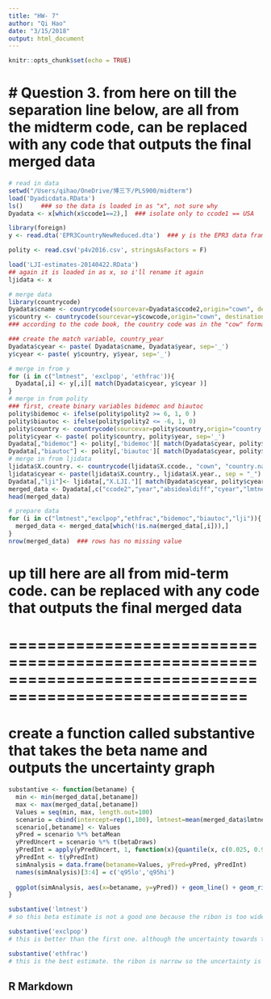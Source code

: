 ```yaml
---
title: "HW- 7"
author: "Qi Hao"
date: "3/15/2018"
output: html_document
---
```


```r
knitr::opts_chunk$set(echo = TRUE)
```
# Question 3. from here on till the separation line below, are all from the midterm code, can be replaced with any code that outputs the final merged data
=============================================================================================================
```r
# read in data
setwd("/Users/qihao/OneDrive/博三下/PLS900/midterm")
load('Dyadicdata.RData')
ls()     ### so the data is loaded in as "x", not sure why
Dyadata <- x[which(x$ccode1==2),]  ### isolate only to ccode1 == USA

library(foreign)
y <- read.dta('EPR3CountryNewReduced.dta')  ### y is the EPR3 data frame

polity <- read.csv('p4v2016.csv', stringsAsFactors = F)

load('LJI-estimates-20140422.RData')
## again it is loaded in as x, so i'll rename it again
ljidata <- x
```

```r
# merge data
library(countrycode) 
Dyadata$cname <- countrycode(sourcevar=Dyadata$ccode2,origin="cown", destination='country.name')
y$country <- countrycode(sourcevar=y$cowcode,origin="cown", destination='country.name')
### according to the code book, the country code was in the "cow" format

### create the match variable, country_year
Dyadata$cyear <- paste( Dyadata$cname, Dyadata$year, sep='_')
y$cyear <- paste( y$country, y$year, sep='_')

# merge in from y
for (i in c("lmtnest", 'exclpop', 'ethfrac')){
  Dyadata[,i] <- y[,i][ match(Dyadata$cyear, y$cyear )]
}
# merge in from polity
### first, create binary variables bidemoc and biautoc
polity$bidemoc <- ifelse(polity$polity2 >= 6, 1, 0 )
polity$biautoc <- ifelse(polity$polity2 <= -6, 1, 0)
polity$country <- countrycode(sourcevar=polity$country,origin="country.name", destination='country.name')
polity$cyear <- paste( polity$country, polity$year, sep='_')
Dyadata[,"bidemoc"] <- polity[,'bidemoc'][ match(Dyadata$cyear, polity$cyear )]
Dyadata[,"biautoc"] <- polity[,'biautoc'][ match(Dyadata$cyear, polity$cyear )]
# merge in from ljidata
ljidata$X.country. <- countrycode(ljidata$X.ccode., "cown", "country.name")
ljidata$cyear <- paste(ljidata$X.country., ljidata$X.year., sep = "_")
Dyadata[,"lji"]<- ljidata[,"X.LJI."][ match(Dyadata$cyear, polity$cyear )]
merged_data <- Dyadata[,c("ccode2","year","absidealdiff","cyear","lmtnest","exclpop","ethfrac","bidemoc","biautoc","lji")]
head(merged_data)
```

```r
# prepare data
for (i in c("lmtnest","exclpop","ethfrac","bidemoc","biautoc","lji")){
  merged_data <- merged_data[which(!is.na(merged_data[,i])),]
}
nrow(merged_data)  ### rows has no missing value
```
# up till here are all from mid-term code. can be replaced with any code that outputs the final merged data
# =======================================================================================================
# create a function called substantive that takes the beta name and outputs the uncertainty graph 
```r
substantive <- function(betaname) {
  min <- min(merged_data[,betaname])
  max <- max(merged_data[,betaname])
  Values = seq(min, max, length.out=100) 
  scenario = cbind(intercept=rep(1,100), lmtnest=mean(merged_data$lmtnest), exclpop = mean(merged_data$exclpop), ethfrac=mean(merged_data$ethfrac))
  scenario[,betaname] <- Values
  yPred = scenario %*% betaMean
  yPredUncert = scenario %*% t(betaDraws) 
  yPredInt = apply(yPredUncert, 1, function(x){quantile(x, c(0.025, 0.975), na.rm=TRUE) }) 
  yPredInt <- t(yPredInt)
  simAnalysis = data.frame(betaname=Values, yPred=yPred, yPredInt) 
  names(simAnalysis)[3:4] = c('q95lo','q95hi')
  
  ggplot(simAnalysis, aes(x=betaname, y=yPred)) + geom_line() + geom_ribbon(aes(ymin=q95lo, ymax=q95hi), alpha=.6)
}
```

```r
substantive('lmtnest')
# so this beta estimate is not a good one because the ribon is too wide and the linear relation (beta) is too weak.
```
```r
substantive('exclpop')
# this is better than the first one. although the uncertainty towards the end is getting bigger. in the beginning it is doing fine.
```
```r
substantive('ethfrac')
# this is the best estimate. the ribon is narrow so the uncertainty is low.
```
## R Markdown

